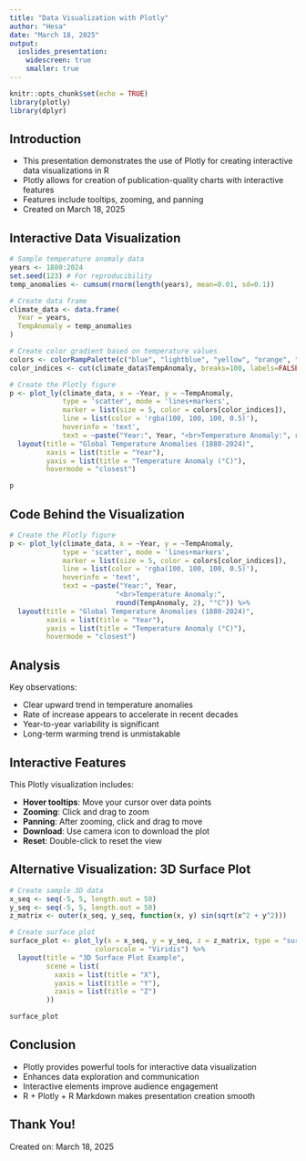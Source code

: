 ---
title: "Data Visualization with Plotly"
author: "Hesa"
date: "March 18, 2025"
output: 
  ioslides_presentation:
    widescreen: true
    smaller: true
---

```{r setup, include=FALSE}
knitr::opts_chunk$set(echo = TRUE)
library(plotly)
library(dplyr)
```

## Introduction

- This presentation demonstrates the use of Plotly for creating interactive data visualizations in R
- Plotly allows for creation of publication-quality charts with interactive features
- Features include tooltips, zooming, and panning
- Created on March 18, 2025

## Interactive Data Visualization {.flexbox .vcenter}

```{r plotly-visualization, echo=FALSE, message=FALSE, warning=FALSE, fig.width=10, fig.height=6}
# Sample temperature anomaly data
years <- 1880:2024
set.seed(123) # For reproducibility
temp_anomalies <- cumsum(rnorm(length(years), mean=0.01, sd=0.1))

# Create data frame
climate_data <- data.frame(
  Year = years,
  TempAnomaly = temp_anomalies
)

# Create color gradient based on temperature values
colors <- colorRampPalette(c("blue", "lightblue", "yellow", "orange", "red"))(100)
color_indices <- cut(climate_data$TempAnomaly, breaks=100, labels=FALSE)

# Create the Plotly figure
p <- plot_ly(climate_data, x = ~Year, y = ~TempAnomaly, 
             type = 'scatter', mode = 'lines+markers',
             marker = list(size = 5, color = colors[color_indices]),
             line = list(color = 'rgba(100, 100, 100, 0.5)'),
             hoverinfo = 'text',
             text = ~paste("Year:", Year, "<br>Temperature Anomaly:", round(TempAnomaly, 2), "°C")) %>%
  layout(title = "Global Temperature Anomalies (1880-2024)",
         xaxis = list(title = "Year"),
         yaxis = list(title = "Temperature Anomaly (°C)"),
         hovermode = "closest")

p
```

## Code Behind the Visualization

```{r code-example, eval=FALSE}
# Create the Plotly figure
p <- plot_ly(climate_data, x = ~Year, y = ~TempAnomaly, 
             type = 'scatter', mode = 'lines+markers',
             marker = list(size = 5, color = colors[color_indices]),
             line = list(color = 'rgba(100, 100, 100, 0.5)'),
             hoverinfo = 'text',
             text = ~paste("Year:", Year, 
                          "<br>Temperature Anomaly:", 
                          round(TempAnomaly, 2), "°C")) %>%
  layout(title = "Global Temperature Anomalies (1880-2024)",
         xaxis = list(title = "Year"),
         yaxis = list(title = "Temperature Anomaly (°C)"),
         hovermode = "closest")
```

## Analysis

Key observations:

- Clear upward trend in temperature anomalies
- Rate of increase appears to accelerate in recent decades
- Year-to-year variability is significant
- Long-term warming trend is unmistakable

## Interactive Features

This Plotly visualization includes:

- **Hover tooltips**: Move your cursor over data points
- **Zooming**: Click and drag to zoom
- **Panning**: After zooming, click and drag to move
- **Download**: Use camera icon to download the plot
- **Reset**: Double-click to reset the view

## Alternative Visualization: 3D Surface Plot

```{r surface-plot, echo=FALSE, message=FALSE, warning=FALSE, fig.width=10, fig.height=6}
# Create sample 3D data
x_seq <- seq(-5, 5, length.out = 50)
y_seq <- seq(-5, 5, length.out = 50)
z_matrix <- outer(x_seq, y_seq, function(x, y) sin(sqrt(x^2 + y^2)))

# Create surface plot
surface_plot <- plot_ly(x = x_seq, y = y_seq, z = z_matrix, type = "surface",
                     colorscale = "Viridis") %>%
  layout(title = "3D Surface Plot Example",
         scene = list(
           xaxis = list(title = "X"),
           yaxis = list(title = "Y"),
           zaxis = list(title = "Z")
         ))

surface_plot
```

## Conclusion

- Plotly provides powerful tools for interactive data visualization
- Enhances data exploration and communication
- Interactive elements improve audience engagement
- R + Plotly + R Markdown makes presentation creation smooth

## Thank You!

Created on: March 18, 2025
